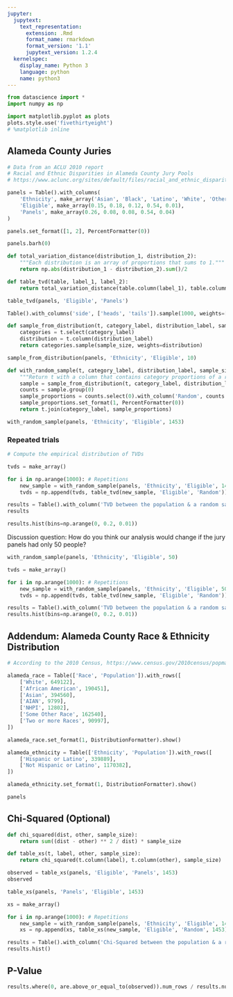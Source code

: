 ```yaml
---
jupyter:
  jupytext:
    text_representation:
      extension: .Rmd
      format_name: rmarkdown
      format_version: '1.1'
      jupytext_version: 1.2.4
  kernelspec:
    display_name: Python 3
    language: python
    name: python3
---
```


```python
from datascience import *
import numpy as np

import matplotlib.pyplot as plots
plots.style.use('fivethirtyeight')
# %matplotlib inline
```

<!-- #region {"deletable": true, "editable": true} -->
## Alameda County Juries
<!-- #endregion -->

```python
# Data from an ACLU 2010 report
# Racial and Ethnic Disparities in Alameda County Jury Pools
# https://www.aclunc.org/sites/default/files/racial_and_ethnic_disparities_in_alameda_county_jury_pools.pdf

panels = Table().with_columns(
    'Ethnicity', make_array('Asian', 'Black', 'Latino', 'White', 'Other'),
    'Eligible', make_array(0.15, 0.18, 0.12, 0.54, 0.01),
    'Panels', make_array(0.26, 0.08, 0.08, 0.54, 0.04)
)

panels.set_format([1, 2], PercentFormatter(0))
```

```python
panels.barh(0)
```

```python
def total_variation_distance(distribution_1, distribution_2):
    """Each distribution is an array of proportions that sums to 1."""
    return np.abs(distribution_1 - distribution_2).sum()/2

def table_tvd(table, label_1, label_2):
    return total_variation_distance(table.column(label_1), table.column(label_2))

table_tvd(panels, 'Eligible', 'Panels')
```

```python
Table().with_columns('side', ['heads', 'tails']).sample(1000, weights=[.8, .2]).group(0)
```

```python
def sample_from_distribution(t, category_label, distribution_label, sample_size):
    categories = t.select(category_label)
    distribution = t.column(distribution_label)
    return categories.sample(sample_size, weights=distribution)

sample_from_distribution(panels, 'Ethnicity', 'Eligible', 10)
```

```python
def with_random_sample(t, category_label, distribution_label, sample_size):
    """Return t with a column that contains category proportions of a random sample."""
    sample = sample_from_distribution(t, category_label, distribution_label, sample_size)
    counts = sample.group(0)
    sample_proportions = counts.select(0).with_column('Random', counts.column(1) / sample_size)
    sample_proportions.set_format(1, PercentFormatter(0))
    return t.join(category_label, sample_proportions)

with_random_sample(panels, 'Ethnicity', 'Eligible', 1453)
```

<!-- #region {"deletable": true, "editable": true} -->
### Repeated trials
<!-- #endregion -->

```python
# Compute the empirical distribution of TVDs

tvds = make_array()

for i in np.arange(1000): # Repetitions
    new_sample = with_random_sample(panels, 'Ethnicity', 'Eligible', 1453)
    tvds = np.append(tvds, table_tvd(new_sample, 'Eligible', 'Random'))

results = Table().with_column('TVD between the population & a random sample', tvds)
results
```

```python
results.hist(bins=np.arange(0, 0.2, 0.01))
```

<!-- #region {"deletable": true, "editable": true} -->
Discussion question: How do you think our analysis would change if the jury panels had only 50 people?
<!-- #endregion -->

```python
with_random_sample(panels, 'Ethnicity', 'Eligible', 50)
```

```python
tvds = make_array()

for i in np.arange(1000): # Repetitions
    new_sample = with_random_sample(panels, 'Ethnicity', 'Eligible', 50)
    tvds = np.append(tvds, table_tvd(new_sample, 'Eligible', 'Random'))

results = Table().with_column('TVD between the population & a random sample', tvds)
results.hist(bins=np.arange(0, 0.2, 0.01))
```

<!-- #region {"deletable": true, "editable": true} -->
## Addendum: Alameda County Race & Ethnicity Distribution
<!-- #endregion -->

```python
# According to the 2010 Census, https://www.census.gov/2010census/popmap/

alameda_race = Table(['Race', 'Population']).with_rows([
    ['White', 649122],
    ['African American', 190451],
    ['Asian', 394560],
    ['AIAN', 9799],
    ['NHPI', 12802],
    ['Some Other Race', 162540],
    ['Two or more Races', 90997],
])

alameda_race.set_format(1, DistributionFormatter).show()

alameda_ethnicity = Table(['Ethnicity', 'Population']).with_rows([
    ['Hispanic or Latino', 339889],
    ['Not Hispanic or Latino', 1170382],
])

alameda_ethnicity.set_format(1, DistributionFormatter).show()
```

```python
panels
```

<!-- #region {"deletable": true, "editable": true} -->
## Chi-Squared (Optional)
<!-- #endregion -->

```python
def chi_squared(dist, other, sample_size):
    return sum((dist - other) ** 2 / dist) * sample_size

def table_xs(t, label, other, sample_size):
    return chi_squared(t.column(label), t.column(other), sample_size)

observed = table_xs(panels, 'Eligible', 'Panels', 1453)
observed
```

```python
table_xs(panels, 'Panels', 'Eligible', 1453)
```

```python
xs = make_array()

for i in np.arange(1000): # Repetitions
    new_sample = with_random_sample(panels, 'Ethnicity', 'Eligible', 1453)
    xs = np.append(xs, table_xs(new_sample, 'Eligible', 'Random', 1453))

results = Table().with_column('Chi-Squared between the population & a random sample', xs)
results.hist()
```

<!-- #region {"deletable": true, "editable": true} -->
## P-Value
<!-- #endregion -->

```python
results.where(0, are.above_or_equal_to(observed)).num_rows / results.num_rows
```
